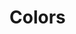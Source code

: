 

<Meta title='Design System/Colors' />

# Colors

<ThemeProvider>
  <ColorPalette>
    <ColorItem
      title='White/Black'
      colors={[defaultTheme.colors.white, defaultTheme.colors.black]}
    />
    <ColorItem title='Gray' colors={Object.values(defaultTheme.colors.gray)} />
    <ColorItem title='Blue' colors={Object.values(defaultTheme.colors.blue)} />
    <ColorItem title='Green' colors={Object.values(defaultTheme.colors.green)} />
    <ColorItem title='Red' colors={Object.values(defaultTheme.colors.red)} />
    <ColorItem title='Yellow' colors={Object.values(defaultTheme.colors.yellow)} />
    <ColorItem title='Purple' colors={Object.values(defaultTheme.colors.purple)} />
  </ColorPalette>
</ThemeProvider>
